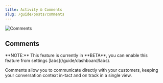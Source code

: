```yaml
---
title: Activity & Comments
slug: /guide/posts/comments
---
```



<img src={CommentsImage} alt="Comments" className="rounded-2xl border" />

## Comments

<Alert type="warning">
**NOTE:** This feature is currently in **BETA**, you can enable this feature from settings [labs](/guide/dashboard/labs).
</Alert>

Comments allow you to communicate directly with your customers, keeping your conversation context in-tact and on track in a single view.
